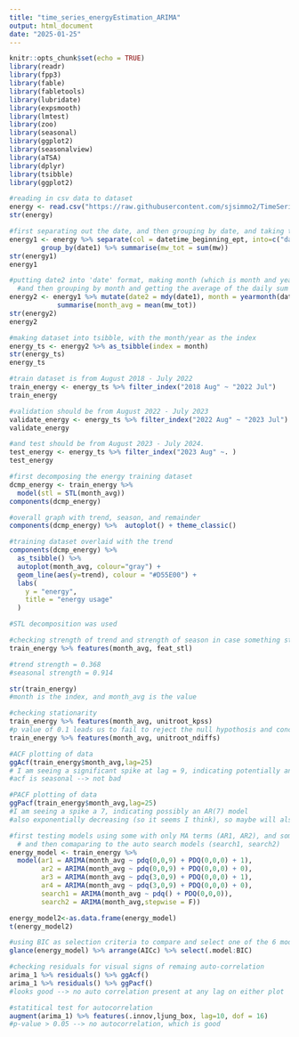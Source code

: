 ---
title: "time_series_energyEstimation_ARIMA"
output: html_document
date: "2025-01-25"
---

```{r setup, include=FALSE}
knitr::opts_chunk$set(echo = TRUE)
library(readr)
library(fpp3)
library(fable)
library(fabletools)
library(lubridate)
library(expsmooth)
library(lmtest)
library(zoo)
library(seasonal)
library(ggplot2)
library(seasonalview)
library(aTSA)
library(dplyr)
library(tsibble)
library(ggplot2)
```

```{r}
#reading in csv data to dataset 
energy <- read.csv("https://raw.githubusercontent.com/sjsimmo2/TimeSeries/master/energy_F2024.csv")
str(energy)
```

```{r}
#first separating out the date, and then grouping by date, and taking the sum MW per day
energy1 <- energy %>% separate(col = datetime_beginning_ept, into=c("date1", "else"), sep =" ") %>% 
        group_by(date1) %>% summarise(mw_tot = sum(mw))
str(energy1)
energy1
```

```{r}
#putting date2 into 'date' format, making month (which is month and year), 
  #and then grouping by month and getting the average of the daily sum for each month/year
energy2 <- energy1 %>% mutate(date2 = mdy(date1), month = yearmonth(date2)) %>% group_by(month) %>% 
            summarise(month_avg = mean(mw_tot))
str(energy2)
energy2
```

```{r}
#making dataset into tsibble, with the month/year as the index
energy_ts <- energy2 %>% as_tsibble(index = month)
str(energy_ts)
energy_ts
```

```{r}
#train dataset is from August 2018 - July 2022
train_energy <- energy_ts %>% filter_index("2018 Aug" ~ "2022 Jul")
train_energy

#validation should be from August 2022 - July 2023
validate_energy <- energy_ts %>% filter_index("2022 Aug" ~ "2023 Jul")
validate_energy

#and test should be from August 2023 - July 2024.
test_energy <- energy_ts %>% filter_index("2023 Aug" ~. )
test_energy
```


```{r}
#first decomposing the energy training dataset
dcmp_energy <- train_energy %>% 
  model(stl = STL(month_avg))
components(dcmp_energy)

#overall graph with trend, season, and remainder
components(dcmp_energy) %>%  autoplot() + theme_classic()
```

```{r}
#training dataset overlaid with the trend
components(dcmp_energy) %>% 
  as_tsibble() %>% 
  autoplot(month_avg, colour="gray") +
  geom_line(aes(y=trend), colour = "#D55E00") +
  labs(
    y = "energy",
    title = "energy usage"
  )

#STL decomposition was used
```

```{r}
#checking strength of trend and strength of season in case something stands out
train_energy %>% features(month_avg, feat_stl)

#trend strength = 0.368
#seasonal strength = 0.914

```


```{r}
str(train_energy)
#month is the index, and month_avg is the value
```

```{r}
#checking stationarity
train_energy %>% features(month_avg, unitroot_kpss)
#p value of 0.1 leads us to fail to reject the null hypothosis and conclude the data is stationary
train_energy %>% features(month_avg, unitroot_ndiffs)

```

```{r}
#ACF plotting of data
ggAcf(train_energy$month_avg,lag=25)
# I am seeing a significant spike at lag = 9, indicating potentially an MA(9) model
#acf is seasonal --> not bad

#PACF plotting of data
ggPacf(train_energy$month_avg,lag=25)
#I am seeing a spike a 7, indicating possibly an AR(7) model
#also exponentially decreasing (so it seems I think), so maybe will also try no AR terms as well

```


```{r}
#first testing models using some with only MA terms (AR1, AR2), and some with AR and MA terms (AR3, AR4),
  # and then comaparing to the auto search models (search1, search2)
energy_model <- train_energy %>%
  model(ar1 = ARIMA(month_avg ~ pdq(0,0,9) + PDQ(0,0,0) + 1),
        ar2 = ARIMA(month_avg ~ pdq(0,0,9) + PDQ(0,0,0) + 0),
        ar3 = ARIMA(month_avg ~ pdq(3,0,9) + PDQ(0,0,0) + 1),
        ar4 = ARIMA(month_avg ~ pdq(3,0,9) + PDQ(0,0,0) + 0),
        search1 = ARIMA(month_avg ~ pdq() + PDQ(0,0,0)),
        search2 = ARIMA(month_avg,stepwise = F))

energy_model2<-as.data.frame(energy_model)
t(energy_model2)

#using BIC as selection criteria to compare and select one of the 6 models from energy_model
glance(energy_model) %>% arrange(AICc) %>% select(.model:BIC)
```


```{r}
#checking residuals for visual signs of remaing auto-correlation
arima_1 %>% residuals() %>% ggAcf()
arima_1 %>% residuals() %>% ggPacf()
#looks good --> no auto correlation present at any lag on either plot

#statitical test for autocorrelation
augment(arima_1) %>% features(.innov,ljung_box, lag=10, dof = 16)
#p-value > 0.05 --> no autocorrelation, which is good
```





